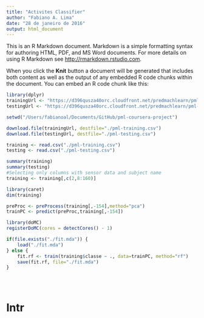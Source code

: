 ```yaml
---
title: "Activites Classifier"
author: "Fabiano A. Lima"
date: "28 de janeiro de 2016"
output: html_document
---
```


This is an R Markdown document. Markdown is a simple formatting syntax for authoring HTML, PDF, and MS Word documents. For more details on using R Markdown see <http://rmarkdown.rstudio.com>.

When you click the **Knit** button a document will be generated that includes both content as well as the output of any embedded R code chunks within the document. You can embed an R code chunk like this:

```r

library(dplyr)
trainingUrl <- "https://d396qusza40orc.cloudfront.net/predmachlearn/pml-training.csv"
testingUrl <- "https://d396qusza40orc.cloudfront.net/predmachlearn/pml-testing.csv"

setwd("/Users/fabianoal/Documents/GitHub/pml-coursera-project")

download.file(trainingUrl, destfile="./pml-training.csv")
download.file(testingUrl, destfile="./pml-testing.csv")

training <- read.csv("./pml-training.csv")
testing <- read.csv("./pml-testing.csv")

summary(training)
summary(testing)
#Selecting only columns with sensor data and subject name
training <- training[,c(2,8:160)]

library(caret)
dim(training)

preProc <- preProcess(training[,-154],method="pca")
trainPC <- predict(preProc,training[,-154])

library(doMC)
registerDoMC(cores = detectCores() - 1)

if(file.exists("./fit.mda")) {
    load("./fit.mda")
} else {
    fit.rf <- train(training$classe ~ ., data=trainPC, method="rf")
    save(fit.rf, file="./fit.mda")
}





```

# Intr